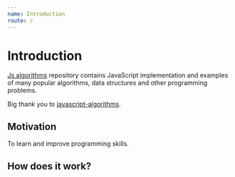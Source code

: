 ```yaml
---
name: Introduction
route: /
---
```



# Introduction

[Js algorithms](https://github.com/nejcm/js-algorithms) repository contains
JavaScript implementation and examples of many popular algorithms, data
structures and other programming problems.

Big thank you to
[javascript-algorithms](https://github.com/trekhleb/javascript-algorithms).

## Motivation

To learn and improve programming skills.

## How does it work?

<Ref to="installation" name="Installation" />
